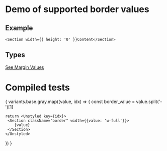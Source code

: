 
# Demo of supported border values

## Example
```
<Section width={{ height: '0' }}Content</Section>
```
## Types
[See Margin Values](https://github.com/bolanosdev/phoenix-ui/blob/main/libraries/types/sizing/width.types.ts)


# Compiled tests
{
  variants.base.gray.map((value, idx) => {
    const border_value =  value.split('-')[1]

    return <Unstyled key={idx}>
     <Section className="border" width={{value: 'w-full'}}>
        {value}
     </Section> 
    </Unstyled>
  })
}


